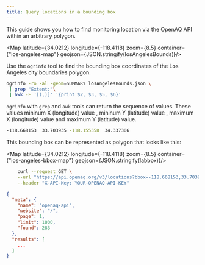 ```yaml
---
title: Query locations in a bounding box 
---
```



This guide shows you how to find monitoring location via the OpenAQ API within an arbitrary polygon. 


<Map latitude={34.0212} longitude={-118.4118} zoom={8.5} container={"los-angeles-map"} geojson={JSON.stringify(losAngelesBounds)}/>

Use the `ogrinfo` tool to find the bounding box coordinates of the Los Angeles city boundaries polygon.

```sh
ogrinfo -ro -al -geom=SUMMARY losAngelesBounds.json \
 | grep "Extent:"\ 
 | awk -F '[(,)]' '{print $2, $3, $5, $6}'
```

`ogrinfo` with `grep` and `awk` tools can return the sequence of values. These values mininum X (longitude) value , mininum Y (latitude) value , maximum X (longitude) value and maximum Y (latitude) value.

```sh
-118.668153  33.703935 -118.155358  34.337306
```

This bounding box can be represented as polygon that looks like this:

<Map latitude={34.0212} longitude={-118.4118} zoom={8.5} container={"los-angeles-bbox-map"} geojson={JSON.stringify(labbox)}/>



```sh
    curl --request GET \
    --url "https://api.openaq.org/v3/locations?bbox=-118.668153,33.703935,-118.155358,34.337306&limit=1000" \
    --header "X-API-Key: YOUR-OPENAQ-API-KEY"
```


```json
{
  "meta": {
    "name": "openaq-api",
    "website": "/",
    "page": 1,
    "limit": 1000,
    "found": 283
  },
  "results": [
    ...
  ]
}
```